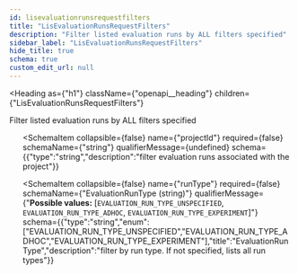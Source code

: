 ```yaml
---
id: lisevaluationrunsrequestfilters
title: "LisEvaluationRunsRequestFilters"
description: "Filter listed evaluation runs by ALL filters specified"
sidebar_label: "LisEvaluationRunsRequestFilters"
hide_title: true
schema: true
custom_edit_url: null
---
```



<Heading
  as={"h1"}
  className={"openapi__heading"}
  children={"LisEvaluationRunsRequestFilters"}
>
</Heading>



Filter listed evaluation runs by ALL filters specified

<ul>
  <SchemaItem
    collapsible={false}
    name={"query"}
    required={false}
    schemaName={"string"}
    qualifierMessage={undefined}
    schema={{"type":"string","description":"search query substring match for experiment name or metadata"}}
  >
    
  </SchemaItem><SchemaItem
    collapsible={false}
    name={"projectId"}
    required={false}
    schemaName={"string"}
    qualifierMessage={undefined}
    schema={{"type":"string","description":"filter evaluation runs associated with the project"}}
  >
    
  </SchemaItem><SchemaItem
    collapsible={false}
    name={"runType"}
    required={false}
    schemaName={"EvaluationRunType (string)"}
    qualifierMessage={"**Possible values:** [`EVALUATION_RUN_TYPE_UNSPECIFIED`, `EVALUATION_RUN_TYPE_ADHOC`, `EVALUATION_RUN_TYPE_EXPERIMENT`]"}
    schema={{"type":"string","enum":["EVALUATION_RUN_TYPE_UNSPECIFIED","EVALUATION_RUN_TYPE_ADHOC","EVALUATION_RUN_TYPE_EXPERIMENT"],"title":"EvaluationRunType","description":"filter by run type. If not specified, lists all run types"}}
  >
    
  </SchemaItem>
</ul>
            